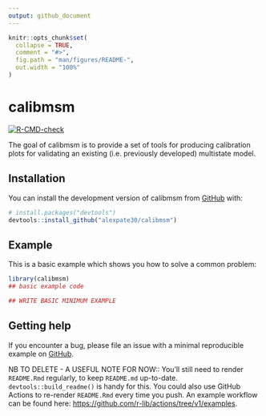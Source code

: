```yaml
---
output: github_document
---
```


<!-- README.md is generated from README.Rmd. Please edit that file -->

```r
knitr::opts_chunk$set(
  collapse = TRUE,
  comment = "#>",
  fig.path = "man/figures/README-",
  out.width = "100%"
)
```

# calibmsm

<!-- badges: start -->
[![R-CMD-check](https://github.com/alexpate30/calibmsm/actions/workflows/R-CMD-check.yaml/badge.svg)](https://github.com/alexpate30/calibmsm/actions/workflows/R-CMD-check.yaml)
<!-- badges: end -->

The goal of calibmsm is to provide a set of tools for producing calibration plots for validating an existing (i.e. previously developed) multistate model.

## Installation

You can install the development version of calibmsm from [GitHub](https://github.com/) with:

```r
# install.packages("devtools")
devtools::install_github("alexpate30/calibmsm")
```

## Example

This is a basic example which shows you how to solve a common problem:

```r
library(calibmsm)
## basic example code

## WRITE BASIC MINIMUM EXAMPLE
```

## Getting help
If you encounter a bug, please file an issue with a minimal reproducible example on [GitHub](https://github.com/alexpate30/calibmsm).

NB TO DELETE - A USEFUL NOTE FOR NOW:: You'll still need to render `README.Rmd` regularly, to keep `README.md` up-to-date. `devtools::build_readme()` is handy for this. You could also use GitHub Actions to re-render `README.Rmd` every time you push. An example workflow can be found here: <https://github.com/r-lib/actions/tree/v1/examples>.


